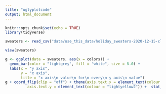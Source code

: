 ---
title: "uglyplotcode"
output: html_document
---

```{r setup, include=FALSE}
knitr::opts_chunk$set(echo = TRUE)
library(tidyverse)
```



```{r read-data, eval=TRUE}
sweaters <- read_csv("data/use_this_data/holiday_sweaters-2020-12-15-clean.csv")
```






```{r}
view(sweaters)
```



```{r}
g <- ggplot(data = sweaters, aes(x = colors)) + 
  geom_bar(color = "lightgrey", fill = "white", size = 8.0) + 
  labs(x = "y axis", 
       y = "x axis", 
       title = "x axis\n value\n for\n every\n y axis\n value")
g + coord_flip(clip = "off") + theme(axis.text.x = element_text(colour = "lightyellow2", ),
          axis.text.y = element_text(colour = "lightyellow2")) +  stat_summary(geom = "point", mapping = aes( y = colors), fun = "median",  size = 4.0, colour = "orange") 
```


